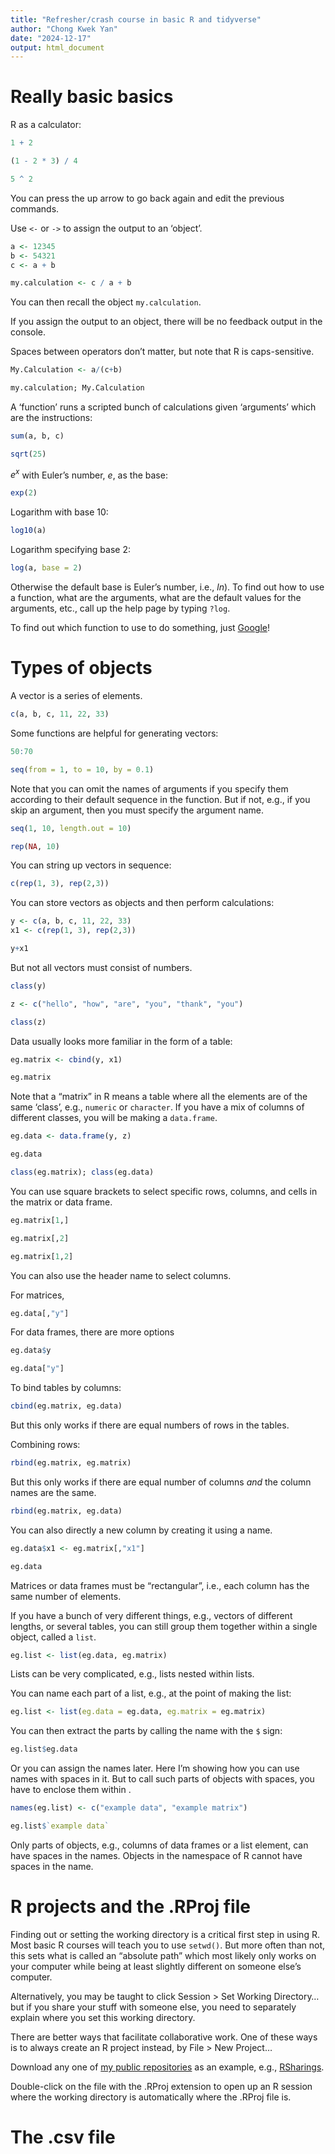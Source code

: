 ```yaml
---
title: "Refresher/crash course in basic R and tidyverse"
author: "Chong Kwek Yan"
date: "2024-12-17"
output: html_document
---
```


# Really basic basics

R as a calculator:

```r
1 + 2
```

```r
(1 - 2 * 3) / 4
```

```r
5 ^ 2
```

You can press the up arrow to go back again and edit the previous commands.

Use `<-` or `->` to assign the output to an 'object'.

```r
a <- 12345
b <- 54321
c <- a + b

my.calculation <- c / a + b
```

You can then recall the object `my.calculation`.

If you assign the output to an object, there will be no feedback output in the console.

Spaces between operators don't matter, but note that R is caps-sensitive.

```r
My.Calculation <- a/(c+b)

my.calculation; My.Calculation
```

A 'function' runs a scripted bunch of calculations given 'arguments' which are the instructions:

```r
sum(a, b, c)
```

```r
sqrt(25)
```

$e^x$ with Euler's number, $e$, as the base:

```r
exp(2)
```

Logarithm with base 10:

```r
log10(a)
```

Logarithm specifying base 2:

```r
log(a, base = 2)
```

Otherwise the default base is Euler's number, i.e., $ln$). To find out how to use a function, what are the arguments, what are the default values for the arguments, etc., call up the help page by typing `?log`.

To find out which function to use to do something, just [Google](www.google.com)!

# Types of objects

A vector is a series of elements.

```r
c(a, b, c, 11, 22, 33)
```

Some functions are helpful for generating vectors:
```r
50:70
```

```r
seq(from = 1, to = 10, by = 0.1)
```

Note that you can omit the names of arguments if you specify them according to their default sequence in the function. But if not, e.g., if you skip an argument, then you must specify the argument name.

```r
seq(1, 10, length.out = 10)
```

```r
rep(NA, 10)
```

You can string up vectors in sequence:

```r
c(rep(1, 3), rep(2,3))
```

You can store vectors as objects and then perform calculations:

```r
y <- c(a, b, c, 11, 22, 33)
x1 <- c(rep(1, 3), rep(2,3))

y+x1
```

But not all vectors must consist of numbers.

```r
class(y)
```

```r
z <- c("hello", "how", "are", "you", "thank", "you")

class(z)
```

Data usually looks more familiar in the form of a table:

```r
eg.matrix <- cbind(y, x1)

eg.matrix
```

Note that a "matrix" in R means a table where all the elements are of the same 'class', e.g., `numeric` or `character`. If you have a mix of columns of different classes, you will be making a `data.frame`.

```r
eg.data <- data.frame(y, z)

eg.data
```

```r
class(eg.matrix); class(eg.data)
```

You can use square brackets to select specific rows, columns, and cells in the matrix or data frame.

```r
eg.matrix[1,]
```

```r
eg.matrix[,2]
```

```r
eg.matrix[1,2]
```

You can also use the header name to select columns.

For matrices,
```r
eg.data[,"y"]
```

For data frames, there are more options

```r
eg.data$y
```

```r
eg.data["y"]
```

To bind tables by columns:

```r
cbind(eg.matrix, eg.data)
```

But this only works if there are equal numbers of rows in the tables.

Combining rows:

```r
rbind(eg.matrix, eg.matrix)
```

But this only works if there are equal number of columns *and* the column names are the same.

```r
rbind(eg.matrix, eg.data)
```

You can also directly a new column by creating it using a name.
```r
eg.data$x1 <- eg.matrix[,"x1"]

eg.data
```

Matrices or data frames must be "rectangular", i.e., each column has the same number of elements.

If you have a bunch of very different things, e.g., vectors of different lengths, or several tables, you can still group them together within a single object, called a `list`.

```r
eg.list <- list(eg.data, eg.matrix)
```

Lists can be very complicated, e.g., lists nested within lists.

You can name each part of a list, e.g., at the point of making the list:

```r
eg.list <- list(eg.data = eg.data, eg.matrix = eg.matrix)
```

You can then extract the parts by calling the name with the `$` sign:

```r
eg.list$eg.data
```

Or you can assign the names later. Here I'm showing how you can use names with spaces in it. But to call such parts of objects with spaces, you have to enclose them within `` ``.

```r
names(eg.list) <- c("example data", "example matrix")

eg.list$`example data`
```

Only parts of objects, e.g., columns of data frames or a list element, can have spaces in the names. Objects in the namespace of R cannot have spaces in the name.

# R projects and the .RProj file

Finding out or setting the working directory is a critical first step in using R. Most basic R courses will teach you to use `setwd()`. But more often than not, this sets what is called an "absolute path" which most likely only works on your computer while being at least slightly different on someone else's computer.

Alternatively, you may be taught to click Session > Set Working Directory... but if you share your stuff with someone else, you need to separately explain where you set this working directory.

There are better ways that facilitate collaborative work. One of these ways is to always create an R project instead, by File > New Project...

Download any one of [my public repositories](https://github.com/kwekiii) as an example, e.g., [RSharings](https://github.com/kwekiii/RSharings).

Double-click on the file with the .RProj extension to open up an R session where the working directory is automatically where the .RProj file is.

# The .csv file



```r


```




